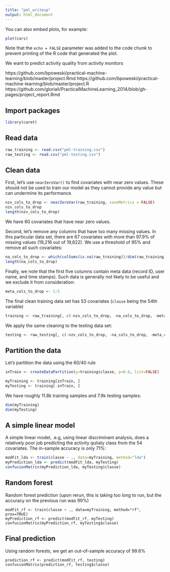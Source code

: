 ```yaml
---
title: "pml_writeup"
output: html_document
---
```


You can also embed plots, for example:

```r
plot(cars)
```

Note that the `echo = FALSE` parameter was added to the code chunk to prevent printing of the R code that generated the plot.


We want to predict activity quality from activity monitors

https://github.com/bpoweski/practical-machine-learning/blob/master/project.Rmd
https://github.com/bpoweski/practical-machine-learning/blob/master/project.R
https://github.com/gloriali/PracticalMachineLearning_2014/blob/gh-pages/project_report.Rmd

## Import packages
```r
library(caret)
```

## Read data
```r
raw_training <- read.csv("pml-training.csv")
raw_testing <- read.csv("pml-testing.csv")
```



## Clean data
First, let's use `nearZeroVar()` to find covariates with near zero values. These should not be used to train our model as they cannot provide any value but can undermine its performance.

```r
nzv_cols_to_drop <- nearZeroVar(raw_training, saveMetrics = FALSE)
nzv_cols_to_drop
length(nzv_cols_to_drop)
```


We have 60 covariates that have near zero values.

Second, let's remove any columns that have too many missing values. In this particular data set, there are 67 covariates with more than 97.9% of missing values (19,216 out of 19,622). We use a threshold of 95% and remove all such covariates:

```r
na_cols_to_drop <- which(colSums(is.na(raw_training))/dim(raw_training)[1] > 0.95, TRUE)
length(na_cols_to_drop)
```

Finally, we note that the first five columns contain meta data (record ID, user name, and time stamps). Such data is generally not likely to be useful and we exclude it from consideration:

```r
meta_cols_to_drop <- 1:5
```

The final clean training data set has 53 covariates (`classe` being the 54th variable)
```r
training <- raw_training[, c(-nzv_cols_to_drop, -na_cols_to_drop, -meta_cols_to_drop)]
```

We apply the same cleaning to the testing data set:
```r
testing <- raw_testing[, c(-nzv_cols_to_drop, -na_cols_to_drop, -meta_cols_to_drop)]
```

## Partition the data
Let's partition the data using the 60/40 rule
```r
inTrain <- createDataPartition(y=training$classe, p=0.6, list=FALSE)

myTraining <- training[inTrain, ]
myTesting <- training[-inTrain, ]
```

We have roughly 11.8k training samples and 7.9k testing samples:
```r
dim(myTraining)
dim(myTesting)
```


## A simple linear model
A simple linear model, .e.g, using linear discriminant analysis, does a relatively poor job predicting the activity quliaty class from the 54 covariates. The in-sample accuracy is only 71%:
```r
modFit_lda <- train(classe ~ ., data=myTraining, method="lda")
myPrediction_lda <- predict(modFit_lda, myTesting)
confusionMatrix(myPrediction_lda, myTesting$classe)
```

## Random forest
Random forest prediction (upon rerun, this is taking too long to run, but the accuracy on the previous run was 99%)
```
modFit_rf <- train(classe ~ ., data=myTraining, method="rf", prox=TRUE)
myPrediction_rf <- predict(modFit_rf, myTesting)
confusionMatrix(myPrediction_rf, myTesting$classe)
```

## Final prediction
Using random forests, we get an out-of-sample accuracy of 99.6% 
```
prediction_rf <- predict(modFit_rf, testing)
confusionMatrix(prediction_rf, testing$classe)
```



